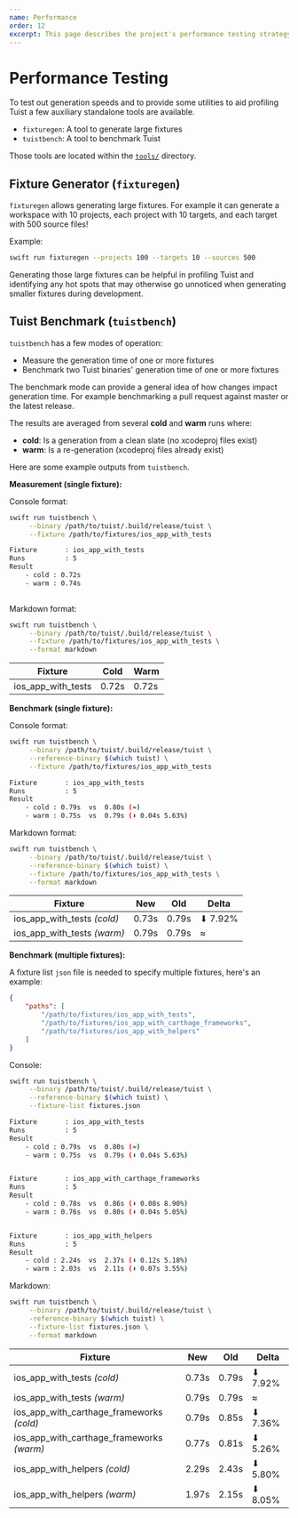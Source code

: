 ```yaml
---
name: Performance
order: 12
excerpt: This page describes the project's performance testing strategy.
---
```


# Performance Testing

To test out generation speeds and to provide some utilities to aid profiling Tuist a few auxiliary standalone tools are available.

- `fixturegen`: A tool to generate large fixtures
- `tuistbench`: A tool to benchmark Tuist

Those tools are located within the [`tools/`](https://github.com/tuist/tuist/blob/master/tools) directory. 

## Fixture Generator (`fixturegen`)

`fixturegen` allows generating large fixtures. For example it can generate a workspace with 10 projects, each project with 10 targets, and each target with 500 source files!

Example:

```sh
swift run fixturegen --projects 100 --targets 10 --sources 500
```

Generating those large fixtures can be helpful in profiling Tuist and identifying any hot spots that may otherwise go unnoticed when generating smaller fixtures during development.

## Tuist Benchmark (`tuistbench`)

`tuistbench` has a few modes of operation:

- Measure the generation time of one or more fixtures
- Benchmark two Tuist binaries' generation time of one or more fixtures

The benchmark mode can provide a general idea of how changes impact generation time. For example benchmarking a pull request against master or the latest release.

The results are averaged from several **cold** and **warm** runs where:

- **cold**: Is a generation from a clean slate (no xcodeproj files exist)
- **warm**: Is a re-generation (xcodeproj files already exist)

Here are some example outputs from `tuistbench`.

**Measurement (single fixture):**

Console format:

```sh
swift run tuistbench \
     --binary /path/to/tuist/.build/release/tuist \
     --fixture /path/to/fixtures/ios_app_with_tests

Fixture       : ios_app_with_tests
Runs          : 5
Result
    - cold : 0.72s
    - warm : 0.74s
    
```

Markdown format:

```sh
swift run tuistbench \
     --binary /path/to/tuist/.build/release/tuist \
     --fixture /path/to/fixtures/ios_app_with_tests \
     --format markdown
```

| Fixture            | Cold  | Warm  |
| ------------------ | ------| ----- |
| ios_app_with_tests | 0.72s | 0.72s |



**Benchmark (single fixture):**

Console format:

```sh
swift run tuistbench \
     --binary /path/to/tuist/.build/release/tuist \
     --reference-binary $(which tuist) \
     --fixture /path/to/fixtures/ios_app_with_tests

Fixture       : ios_app_with_tests
Runs          : 5
Result
    - cold : 0.79s  vs  0.80s (≈)
    - warm : 0.75s  vs  0.79s (⬇︎ 0.04s 5.63%)
```


Markdown format:

```sh
swift run tuistbench \
     --binary /path/to/tuist/.build/release/tuist \
     --reference-binary $(which tuist) \
     --fixture /path/to/fixtures/ios_app_with_tests \
     --format markdown
```

| Fixture         | New    | Old  | Delta    |
| --------------- | ------ | ---- | -------- |
| ios_app_with_tests _(cold)_ | 0.73s | 0.79s | ⬇︎ 7.92% |
| ios_app_with_tests _(warm)_ | 0.79s | 0.79s | ≈ |


**Benchmark (multiple fixtures):**

A fixture list `json` file is needed to specify multiple fixtures, here's an example:

```json
{
    "paths": [
        "/path/to/fixtures/ios_app_with_tests",
        "/path/to/fixtures/ios_app_with_carthage_frameworks",
        "/path/to/fixtures/ios_app_with_helpers"
    ]
}
```

Console:

```sh
swift run tuistbench \
     --binary /path/to/tuist/.build/release/tuist \
     --reference-binary $(which tuist) \
     --fixture-list fixtures.json

Fixture       : ios_app_with_tests
Runs          : 5
Result
    - cold : 0.79s  vs  0.80s (≈)
    - warm : 0.75s  vs  0.79s (⬇︎ 0.04s 5.63%)


Fixture       : ios_app_with_carthage_frameworks
Runs          : 5
Result
    - cold : 0.78s  vs  0.86s (⬇︎ 0.08s 8.90%)
    - warm : 0.76s  vs  0.80s (⬇︎ 0.04s 5.05%)


Fixture       : ios_app_with_helpers
Runs          : 5
Result
    - cold : 2.24s  vs  2.37s (⬇︎ 0.12s 5.18%)
    - warm : 2.03s  vs  2.11s (⬇︎ 0.07s 3.55%)

```

Markdown:

```sh
swift run tuistbench \
     --binary /path/to/tuist/.build/release/tuist \
     -reference-binary $(which tuist) \
     --fixture-list fixtures.json \
     --format markdown
```


| Fixture         | New    | Old  | Delta    |
| --------------- | ------ | ---- | -------- |
| ios_app_with_tests _(cold)_ | 0.73s | 0.79s   | ⬇︎ 7.92% |
| ios_app_with_tests _(warm)_ | 0.79s | 0.79s | ≈ |
| ios_app_with_carthage_frameworks _(cold)_ | 0.79s | 0.85s   | ⬇︎ 7.36% |
| ios_app_with_carthage_frameworks _(warm)_ | 0.77s | 0.81s | ⬇︎ 5.26% |
| ios_app_with_helpers _(cold)_ | 2.29s | 2.43s | ⬇︎ 5.80% |
| ios_app_with_helpers _(warm)_ | 1.97s | 2.15s | ⬇︎ 8.05% |
